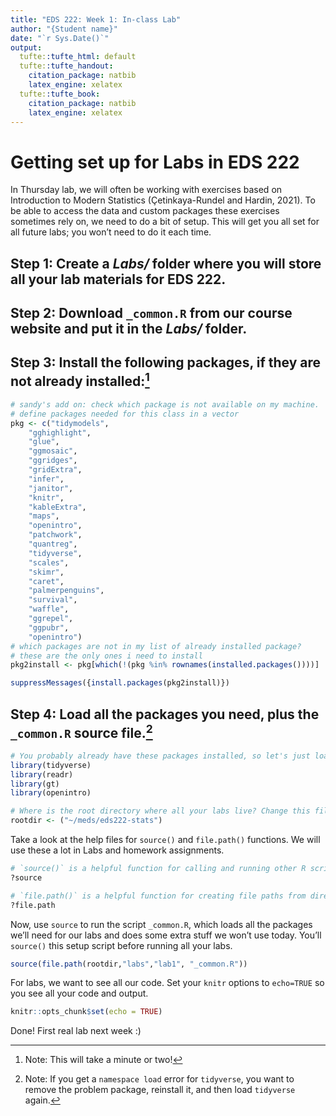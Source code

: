 ```yaml
---
title: "EDS 222: Week 1: In-class Lab"
author: "{Student name}"
date: "`r Sys.Date()`"
output:
  tufte::tufte_html: default
  tufte::tufte_handout:
    citation_package: natbib
    latex_engine: xelatex
  tufte::tufte_book:
    citation_package: natbib
    latex_engine: xelatex
---
```



# Getting set up for Labs in EDS 222

In Thursday lab, we will often be working with exercises based on Introduction to Modern Statistics (Çetinkaya-Rundel and Hardin, 2021). To be able to access the data and custom packages these exercises sometimes rely on, we need to do a bit of setup. This will get you all set for all future labs; you won't need to do it each time.

## Step 1: Create a _Labs/_ folder where you will store all your lab materials for EDS 222. 

## Step 2: Download `_common.R` from our course website and put it in the _Labs/_ folder.

## Step 3: Install the following packages, if they are not already installed:^[Note: This will take a minute or two!]

```r
# sandy's add on: check which package is not available on my machine.
# define packages needed for this class in a vector
pkg <- c("tidymodels",
    "gghighlight",
    "glue",
    "ggmosaic",
    "ggridges",
    "gridExtra",
    "infer",
    "janitor",
    "knitr",
    "kableExtra",
    "maps",
    "openintro",
    "patchwork",
    "quantreg",
    "tidyverse",
    "scales",
    "skimr",
    "caret",
    "palmerpenguins",
    "survival",
    "waffle",
    "ggrepel",
    "ggpubr",
    "openintro")
# which packages are not in my list of already installed package?
# these are the only ones i need to install
pkg2install <- pkg[which(!(pkg %in% rownames(installed.packages())))]

suppressMessages({install.packages(pkg2install)})
```

## Step 4: Load all the packages you need, plus the `_common.R` source file.^[Note: If you get a `namespace load` error for `tidyverse`, you want to remove the problem package, reinstall it, and then load `tidyverse` again.]

```r

# You probably already have these packages installed, so let's just load them
library(tidyverse)
library(readr)
library(gt)
library(openintro)

# Where is the root directory where all your labs live? Change this filepath to work on your computer.
rootdir <- ("~/meds/eds222-stats")
```

Take a look at the help files for `source()` and `file.path()` functions. We will use these a lot in Labs and homework assignments.
```r
# `source()` is a helpful function for calling and running other R scripts.
?source

# `file.path()` is a helpful function for creating file paths from directory and file names
?file.path
```

Now, use `source` to run the script `_common.R`, which loads all the packages we'll need for our labs and does some extra stuff we won't use today. You'll `source()` this setup script before running all your labs.

```r
source(file.path(rootdir,"labs","lab1", "_common.R"))
```

For labs, we want to see all our code. Set your `knitr` options to `echo=TRUE` so you see all your code and output.

```r
knitr::opts_chunk$set(echo = TRUE)
```

Done! First real lab next week :) 

